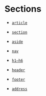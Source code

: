 
<Meta title="Elements/wip/Sections" />

# Sections

- [`article`](https://developer.mozilla.org/en-US/docs/Web/HTML/Element/article)
- [`section`](https://developer.mozilla.org/en-US/docs/Web/HTML/Element/section)
- [`aside`](https://developer.mozilla.org/en-US/docs/Web/HTML/Element/aside)
- [`nav`](https://developer.mozilla.org/en-US/docs/Web/HTML/Element/nav)

- [`h1–h6`](https://developer.mozilla.org/en-US/docs/Web/HTML/Element/Heading_Elements)

- [`header`](https://developer.mozilla.org/en-US/docs/Web/HTML/Element/header)
- [`footer`](https://developer.mozilla.org/en-US/docs/Web/HTML/Element/footer)
- [`address`](https://developer.mozilla.org/en-US/docs/Web/HTML/Element/address)
